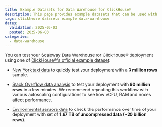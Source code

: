 ```yaml
---
title: Example Datasets for Data Warehouse for ClickHouse®
description: This page provides example datasets that can be used with Scaleway Data Warehouse for ClickHouse® to help you get started with data analysis and testing.
tags: clickhouse datasets example data-warehouse
dates:
  validation: 2025-06-03
  posted: 2025-06-03
categories:
  - data-warehouse
---
```


You can test your Scaleway Data Warehouse for ClickHouse® deployment using one of [ClickHouse®'s official example dataset](https://clickhouse.com/docs/getting-started/example-datasets):

- [New York taxi data](https://clickhouse.com/docs/getting-started/example-datasets/nyc-taxi) to quickly test your deployment with a **3 million rows** sample.

- [Stack Overflow data analysis](https://clickhouse.com/docs/getting-started/example-datasets/stackoverflow) to test your deployment with **60 million rows** in a few minutes. We recommend repeating this workflow with various autoscaling configurations to see how vCPU, RAM and nodes affect performance.

- [Environmental sensors data](https://clickhouse.com/docs/getting-started/example-datasets/environmental-sensors) to check the performance over time of your deployment with set of **1.67 TB of uncompressed data (~20 billion rows)**.
